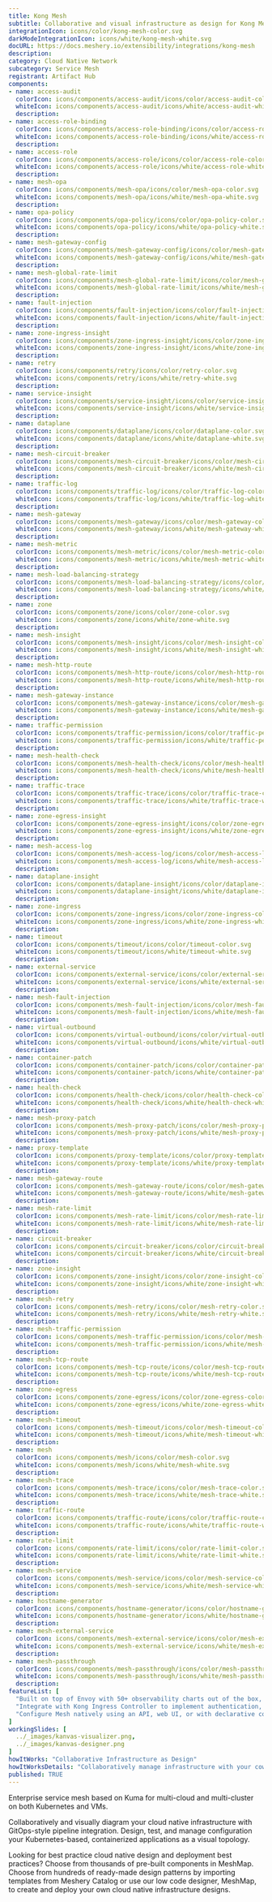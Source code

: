 ```yaml
---
title: Kong Mesh
subtitle: Collaborative and visual infrastructure as design for Kong Mesh
integrationIcon: icons/color/kong-mesh-color.svg
darkModeIntegrationIcon: icons/white/kong-mesh-white.svg
docURL: https://docs.meshery.io/extensibility/integrations/kong-mesh
description: 
category: Cloud Native Network
subcategory: Service Mesh
registrant: Artifact Hub
components: 
- name: access-audit
  colorIcon: icons/components/access-audit/icons/color/access-audit-color.svg
  whiteIcon: icons/components/access-audit/icons/white/access-audit-white.svg
  description: 
- name: access-role-binding
  colorIcon: icons/components/access-role-binding/icons/color/access-role-binding-color.svg
  whiteIcon: icons/components/access-role-binding/icons/white/access-role-binding-white.svg
  description: 
- name: access-role
  colorIcon: icons/components/access-role/icons/color/access-role-color.svg
  whiteIcon: icons/components/access-role/icons/white/access-role-white.svg
  description: 
- name: mesh-opa
  colorIcon: icons/components/mesh-opa/icons/color/mesh-opa-color.svg
  whiteIcon: icons/components/mesh-opa/icons/white/mesh-opa-white.svg
  description: 
- name: opa-policy
  colorIcon: icons/components/opa-policy/icons/color/opa-policy-color.svg
  whiteIcon: icons/components/opa-policy/icons/white/opa-policy-white.svg
  description: 
- name: mesh-gateway-config
  colorIcon: icons/components/mesh-gateway-config/icons/color/mesh-gateway-config-color.svg
  whiteIcon: icons/components/mesh-gateway-config/icons/white/mesh-gateway-config-white.svg
  description: 
- name: mesh-global-rate-limit
  colorIcon: icons/components/mesh-global-rate-limit/icons/color/mesh-global-rate-limit-color.svg
  whiteIcon: icons/components/mesh-global-rate-limit/icons/white/mesh-global-rate-limit-white.svg
  description: 
- name: fault-injection
  colorIcon: icons/components/fault-injection/icons/color/fault-injection-color.svg
  whiteIcon: icons/components/fault-injection/icons/white/fault-injection-white.svg
  description: 
- name: zone-ingress-insight
  colorIcon: icons/components/zone-ingress-insight/icons/color/zone-ingress-insight-color.svg
  whiteIcon: icons/components/zone-ingress-insight/icons/white/zone-ingress-insight-white.svg
  description: 
- name: retry
  colorIcon: icons/components/retry/icons/color/retry-color.svg
  whiteIcon: icons/components/retry/icons/white/retry-white.svg
  description: 
- name: service-insight
  colorIcon: icons/components/service-insight/icons/color/service-insight-color.svg
  whiteIcon: icons/components/service-insight/icons/white/service-insight-white.svg
  description: 
- name: dataplane
  colorIcon: icons/components/dataplane/icons/color/dataplane-color.svg
  whiteIcon: icons/components/dataplane/icons/white/dataplane-white.svg
  description: 
- name: mesh-circuit-breaker
  colorIcon: icons/components/mesh-circuit-breaker/icons/color/mesh-circuit-breaker-color.svg
  whiteIcon: icons/components/mesh-circuit-breaker/icons/white/mesh-circuit-breaker-white.svg
  description: 
- name: traffic-log
  colorIcon: icons/components/traffic-log/icons/color/traffic-log-color.svg
  whiteIcon: icons/components/traffic-log/icons/white/traffic-log-white.svg
  description: 
- name: mesh-gateway
  colorIcon: icons/components/mesh-gateway/icons/color/mesh-gateway-color.svg
  whiteIcon: icons/components/mesh-gateway/icons/white/mesh-gateway-white.svg
  description: 
- name: mesh-metric
  colorIcon: icons/components/mesh-metric/icons/color/mesh-metric-color.svg
  whiteIcon: icons/components/mesh-metric/icons/white/mesh-metric-white.svg
  description: 
- name: mesh-load-balancing-strategy
  colorIcon: icons/components/mesh-load-balancing-strategy/icons/color/mesh-load-balancing-strategy-color.svg
  whiteIcon: icons/components/mesh-load-balancing-strategy/icons/white/mesh-load-balancing-strategy-white.svg
  description: 
- name: zone
  colorIcon: icons/components/zone/icons/color/zone-color.svg
  whiteIcon: icons/components/zone/icons/white/zone-white.svg
  description: 
- name: mesh-insight
  colorIcon: icons/components/mesh-insight/icons/color/mesh-insight-color.svg
  whiteIcon: icons/components/mesh-insight/icons/white/mesh-insight-white.svg
  description: 
- name: mesh-http-route
  colorIcon: icons/components/mesh-http-route/icons/color/mesh-http-route-color.svg
  whiteIcon: icons/components/mesh-http-route/icons/white/mesh-http-route-white.svg
  description: 
- name: mesh-gateway-instance
  colorIcon: icons/components/mesh-gateway-instance/icons/color/mesh-gateway-instance-color.svg
  whiteIcon: icons/components/mesh-gateway-instance/icons/white/mesh-gateway-instance-white.svg
  description: 
- name: traffic-permission
  colorIcon: icons/components/traffic-permission/icons/color/traffic-permission-color.svg
  whiteIcon: icons/components/traffic-permission/icons/white/traffic-permission-white.svg
  description: 
- name: mesh-health-check
  colorIcon: icons/components/mesh-health-check/icons/color/mesh-health-check-color.svg
  whiteIcon: icons/components/mesh-health-check/icons/white/mesh-health-check-white.svg
  description: 
- name: traffic-trace
  colorIcon: icons/components/traffic-trace/icons/color/traffic-trace-color.svg
  whiteIcon: icons/components/traffic-trace/icons/white/traffic-trace-white.svg
  description: 
- name: zone-egress-insight
  colorIcon: icons/components/zone-egress-insight/icons/color/zone-egress-insight-color.svg
  whiteIcon: icons/components/zone-egress-insight/icons/white/zone-egress-insight-white.svg
  description: 
- name: mesh-access-log
  colorIcon: icons/components/mesh-access-log/icons/color/mesh-access-log-color.svg
  whiteIcon: icons/components/mesh-access-log/icons/white/mesh-access-log-white.svg
  description: 
- name: dataplane-insight
  colorIcon: icons/components/dataplane-insight/icons/color/dataplane-insight-color.svg
  whiteIcon: icons/components/dataplane-insight/icons/white/dataplane-insight-white.svg
  description: 
- name: zone-ingress
  colorIcon: icons/components/zone-ingress/icons/color/zone-ingress-color.svg
  whiteIcon: icons/components/zone-ingress/icons/white/zone-ingress-white.svg
  description: 
- name: timeout
  colorIcon: icons/components/timeout/icons/color/timeout-color.svg
  whiteIcon: icons/components/timeout/icons/white/timeout-white.svg
  description: 
- name: external-service
  colorIcon: icons/components/external-service/icons/color/external-service-color.svg
  whiteIcon: icons/components/external-service/icons/white/external-service-white.svg
  description: 
- name: mesh-fault-injection
  colorIcon: icons/components/mesh-fault-injection/icons/color/mesh-fault-injection-color.svg
  whiteIcon: icons/components/mesh-fault-injection/icons/white/mesh-fault-injection-white.svg
  description: 
- name: virtual-outbound
  colorIcon: icons/components/virtual-outbound/icons/color/virtual-outbound-color.svg
  whiteIcon: icons/components/virtual-outbound/icons/white/virtual-outbound-white.svg
  description: 
- name: container-patch
  colorIcon: icons/components/container-patch/icons/color/container-patch-color.svg
  whiteIcon: icons/components/container-patch/icons/white/container-patch-white.svg
  description: 
- name: health-check
  colorIcon: icons/components/health-check/icons/color/health-check-color.svg
  whiteIcon: icons/components/health-check/icons/white/health-check-white.svg
  description: 
- name: mesh-proxy-patch
  colorIcon: icons/components/mesh-proxy-patch/icons/color/mesh-proxy-patch-color.svg
  whiteIcon: icons/components/mesh-proxy-patch/icons/white/mesh-proxy-patch-white.svg
  description: 
- name: proxy-template
  colorIcon: icons/components/proxy-template/icons/color/proxy-template-color.svg
  whiteIcon: icons/components/proxy-template/icons/white/proxy-template-white.svg
  description: 
- name: mesh-gateway-route
  colorIcon: icons/components/mesh-gateway-route/icons/color/mesh-gateway-route-color.svg
  whiteIcon: icons/components/mesh-gateway-route/icons/white/mesh-gateway-route-white.svg
  description: 
- name: mesh-rate-limit
  colorIcon: icons/components/mesh-rate-limit/icons/color/mesh-rate-limit-color.svg
  whiteIcon: icons/components/mesh-rate-limit/icons/white/mesh-rate-limit-white.svg
  description: 
- name: circuit-breaker
  colorIcon: icons/components/circuit-breaker/icons/color/circuit-breaker-color.svg
  whiteIcon: icons/components/circuit-breaker/icons/white/circuit-breaker-white.svg
  description: 
- name: zone-insight
  colorIcon: icons/components/zone-insight/icons/color/zone-insight-color.svg
  whiteIcon: icons/components/zone-insight/icons/white/zone-insight-white.svg
  description: 
- name: mesh-retry
  colorIcon: icons/components/mesh-retry/icons/color/mesh-retry-color.svg
  whiteIcon: icons/components/mesh-retry/icons/white/mesh-retry-white.svg
  description: 
- name: mesh-traffic-permission
  colorIcon: icons/components/mesh-traffic-permission/icons/color/mesh-traffic-permission-color.svg
  whiteIcon: icons/components/mesh-traffic-permission/icons/white/mesh-traffic-permission-white.svg
  description: 
- name: mesh-tcp-route
  colorIcon: icons/components/mesh-tcp-route/icons/color/mesh-tcp-route-color.svg
  whiteIcon: icons/components/mesh-tcp-route/icons/white/mesh-tcp-route-white.svg
  description: 
- name: zone-egress
  colorIcon: icons/components/zone-egress/icons/color/zone-egress-color.svg
  whiteIcon: icons/components/zone-egress/icons/white/zone-egress-white.svg
  description: 
- name: mesh-timeout
  colorIcon: icons/components/mesh-timeout/icons/color/mesh-timeout-color.svg
  whiteIcon: icons/components/mesh-timeout/icons/white/mesh-timeout-white.svg
  description: 
- name: mesh
  colorIcon: icons/components/mesh/icons/color/mesh-color.svg
  whiteIcon: icons/components/mesh/icons/white/mesh-white.svg
  description: 
- name: mesh-trace
  colorIcon: icons/components/mesh-trace/icons/color/mesh-trace-color.svg
  whiteIcon: icons/components/mesh-trace/icons/white/mesh-trace-white.svg
  description: 
- name: traffic-route
  colorIcon: icons/components/traffic-route/icons/color/traffic-route-color.svg
  whiteIcon: icons/components/traffic-route/icons/white/traffic-route-white.svg
  description: 
- name: rate-limit
  colorIcon: icons/components/rate-limit/icons/color/rate-limit-color.svg
  whiteIcon: icons/components/rate-limit/icons/white/rate-limit-white.svg
  description: 
- name: mesh-service
  colorIcon: icons/components/mesh-service/icons/color/mesh-service-color.svg
  whiteIcon: icons/components/mesh-service/icons/white/mesh-service-white.svg
  description: 
- name: hostname-generator
  colorIcon: icons/components/hostname-generator/icons/color/hostname-generator-color.svg
  whiteIcon: icons/components/hostname-generator/icons/white/hostname-generator-white.svg
  description: 
- name: mesh-external-service
  colorIcon: icons/components/mesh-external-service/icons/color/mesh-external-service-color.svg
  whiteIcon: icons/components/mesh-external-service/icons/white/mesh-external-service-white.svg
  description: 
- name: mesh-passthrough
  colorIcon: icons/components/mesh-passthrough/icons/color/mesh-passthrough-color.svg
  whiteIcon: icons/components/mesh-passthrough/icons/white/mesh-passthrough-white.svg
  description: 
featureList: [
  "Built on top of Envoy with 50+ observability charts out of the box, you can collect metrics, traces and logs of all L4-L7 traffic.",
  "Integrate with Kong Ingress Controller to implement authentication, transformations, and other functionalities across Kubernetes clusters with zero downtime.",
  "Configure Mesh natively using an API, web UI, or with declarative configuration to manage updates via your CI/CD pipelines."
]
workingSlides: [
  ../_images/kanvas-visualizer.png,
  ../_images/kanvas-designer.png
]
howItWorks: "Collaborative Infrastructure as Design"
howItWorksDetails: "Collaboratively manage infrastructure with your coworkers synchronously sharing the same designs."
published: TRUE
---
```

<p>
Enterprise service mesh based on Kuma for multi-cloud and multi-cluster on both Kubernetes and VMs.
</p>
<p>
    Collaboratively and visually diagram your cloud native infrastructure with GitOps-style pipeline integration. Design, test, and manage configuration your Kubernetes-based, containerized applications as a visual topology.
</p>
<p>
    Looking for best practice cloud native design and deployment best practices? Choose from thousands of pre-built components in MeshMap. Choose from hundreds of ready-made design patterns by importing templates from Meshery Catalog or use our low code designer, MeshMap, to create and deploy your own cloud native infrastructure designs.
</p>
